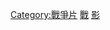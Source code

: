 {{Catnav|頁面分類|各種主題的頁面分類|類型|电影类型|戰爭片}}
{{Catnav|頁面分類|人类社会|战争|戰爭片}}


[[Category:戰爭片|Category:戰爭片]]
[[Category:海軍題材電影|戰]]
[[Category:海戰|影]]